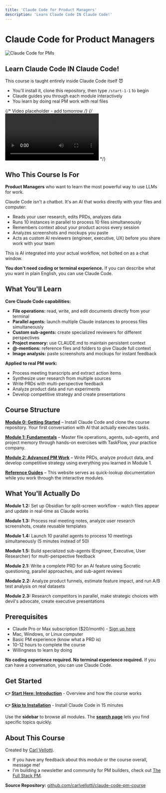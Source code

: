 ```yaml
---
title: 'Claude Code for Product Managers'
description: 'Learn Claude Code IN Claude Code!'
---
```


# Claude Code for Product Managers

![Claude Code for PMs](/images/better-graphic.png)

## Learn Claude Code IN Claude Code!

This course is taught entirely inside Claude Code itself 😈
- You'll install it, clone this repository, then type `/start-1-1` to begin
- Claude guides you through each module interactively
- You learn by doing real PM work with real files

{/* Video placeholder - add tomorrow */}
{/* <video controls>
  <source src="/videos/course-preview.mp4" type="video/mp4" />
</video> */}

## Who This Course Is For

**Product Managers** who want to learn the most powerful way to use LLMs for work.

Claude Code isn't a chatbot. It's an AI that works directly with your files and computer:
- Reads your user research, edits PRDs, analyzes data
- Runs 10 instances in parallel to process 10 files simultaneously
- Remembers context about your product across every session
- Analyzes screenshots and mockups you paste
- Acts as custom AI reviewers (engineer, executive, UX) before you share work with your team

This is AI integrated into your actual workflow, not bolted on as a chat window.

**You don't need coding or terminal experience.** If you can describe what you want in plain English, you can use Claude Code.

## What You'll Learn

**Core Claude Code capabilities:**
- **File operations:** read, write, and edit documents directly from your terminal
- **Parallel agents:** launch multiple Claude instances to process files simultaneously
- **Custom sub-agents:** create specialized reviewers for different perspectives
- **Project memory:** use CLAUDE.md to maintain persistent context
- **@-mentions:** reference files and folders to give Claude full context
- **Image analysis:** paste screenshots and mockups for instant feedback

**Applied to real PM work:**
- Process meeting transcripts and extract action items
- Synthesize user research from multiple sources
- Write PRDs with multi-perspective feedback
- Analyze product data and run experiments
- Develop competitive strategy and create presentations

## Course Structure

[**Module 0: Getting Started**](/getting-started/introduction) – Install Claude Code and clone the course repository. Your first conversation with AI that actually executes tasks.

[**Module 1: Fundamentals**](/fundamentals/welcome) – Master file operations, agents, sub-agents, and project memory through hands-on exercises with TaskFlow, your practice company.

[**Module 2: Advanced PM Work**](/advanced/write-prd) – Write PRDs, analyze product data, and develop competitive strategy using everything you learned in Module 1.

[**Reference Guides**](/getting-started/introduction) – This website serves as quick-lookup documentation while you work through the interactive modules.

## What You'll Actually Do

**Module 1.2:** Set up Obsidian for split-screen workflow - watch files appear and update in real-time as Claude works

**Module 1.3:** Process real meeting notes, analyze user research screenshots, create reusable templates

**Module 1.4:** Launch 10 parallel agents to process 10 meetings simultaneously (5 minutes instead of 50)

**Module 1.5:** Build specialized sub-agents (Engineer, Executive, User Researcher) for multi-perspective feedback

**Module 2.1:** Write a complete PRD for an AI feature using Socratic questioning, parallel approaches, and sub-agent reviews

**Module 2.2:** Analyze product funnels, estimate feature impact, and run A/B test analysis on real datasets

**Module 2.3:** Research competitors in parallel, make strategic choices with devil's advocate, create executive presentations

## Prerequisites

- Claude Pro or Max subscription ($20/month) - [Sign up here](https://claude.ai/)
- Mac, Windows, or Linux computer
- Basic PM experience (know what a PRD is)
- 10-12 hours to complete the course
- Willingness to learn by doing

**No coding experience required. No terminal experience required.** If you can have a conversation, you can use Claude Code.

## Get Started

**👉 [Start Here: Introduction](/getting-started/introduction)** - Overview and how the course works

**👉 [Skip to Installation](/getting-started/installation)** - Install Claude Code in 15 minutes

Use the **sidebar** to browse all modules. The **[search page](/search)** lets you find specific topics quickly.


## **About This Course**

Created by [Carl Vellotti](https://www.linkedin.com/in/carlvellotti/).
- If you have any feedback about this module or the course overall, message me!
- I'm building a newsletter and community for PM builders, check out [The Full Stack PM](https://fullstack-pm.com/subscribe).

**Source Repository:** [github.com/carlvellotti/claude-code-pm-course](https://github.com/carlvellotti/claude-code-pm-course)

